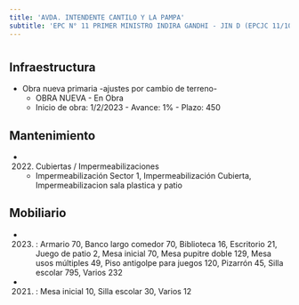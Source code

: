 ```yaml
---
title: 'AVDA. INTENDENTE CANTILO Y LA PAMPA'
subtitle: 'EPC N° 11 PRIMER MINISTRO INDIRA GANDHI - JIN D (EPCJC 11/10°)'
---
```


#
## Infraestructura

* Obra nueva primaria -ajustes por cambio de terreno- 
    + OBRA NUEVA - En Obra 
    + Inicio de obra: 1/2/2023 - Avance: 1% - Plazo: 450 






## Mantenimiento

*  (2022) Cubiertas / Impermeabilizaciones 
    + Impermeabilización Sector 1, Impermeabilización Cubierta, Impermeabilizacion sala plastica y patio





## Mobiliario

*  (2023) : Armario 70, Banco largo comedor 70, Biblioteca 16, Escritorio 21, Juego de patio 2, Mesa inicial 70, Mesa pupitre doble 129, Mesa usos múltiples 49, Piso antigolpe para juegos 120, Pizarrón 45, Silla escolar 795, Varios 232 

*  (2021) : Mesa inicial 10, Silla escolar 30, Varios 12 




